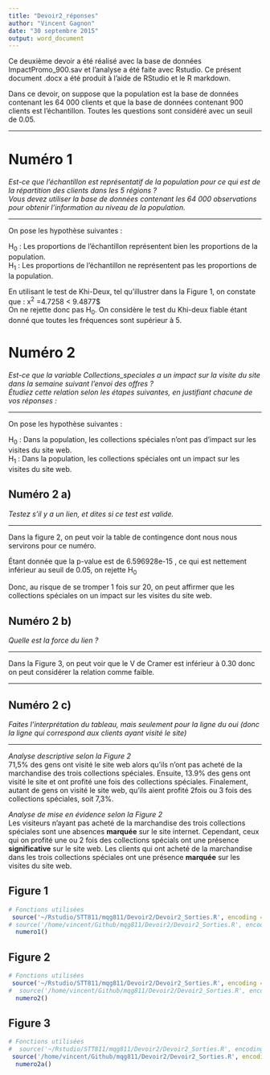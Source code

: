 ```yaml
---
title: "Devoir2_réponses"
author: "Vincent Gagnon"
date: "30 septembre 2015"
output: word_document
---
```


Ce deuxième devoir a été réalisé avec la base de données ImpactPromo_900.sav et l'analyse a été faite avec Rstudio. Ce présent document .docx a été produit à l'aide de RStudio et le R markdown. 

Dans ce devoir, on suppose que la population est la base de données contenant les 64 000 clients et que la base de données contenant 900 clients est l'échantillon. Toutes les questions sont considéré avec un seuil de 0.05.

******

# Numéro 1 
*Est-ce que l'échantillon est représentatif de la population pour ce qui est de la répartition des clients dans les 5 régions ?  
Vous devez utiliser la base de données contenant les 64 000 observations pour obtenir l'information au niveau de la population.*

******

On pose les hypothèse suivantes :  

H~0~ : Les proportions de l'échantillon représentent bien les proportions de la population.  
H~1~ : Les proportions de l'échantillon ne représentent pas les proportions de la population.  

En utilisant le test de Khi-Deux, tel qu'illustrer dans la Figure 1, on constate que : x^2^ =4.7258 < 9.4877$   
On ne rejette donc pas H~0~. On considère le test du Khi-deux fiable étant donné que toutes les fréquences sont supérieur à 5.

# Numéro 2
*Est-ce que la variable Collections_speciales a un impact sur la visite du site dans la semaine suivant l'envoi des offres ?  
Étudiez cette relation selon les étapes suivantes, en justifiant chacune de vos réponses :*

******

On pose les hypothèse suivantes :  

H~0~ : Dans la population, les collections spéciales n'ont  pas d'impact sur les visites du site web.  
H~1~ : Dans la population, les collections spéciales ont un impact sur les visites du site web.  

## Numéro 2 a)
*Testez s'il y a un lien, et dites si ce test est valide.*

******

Dans la figure 2, on peut voir la table de contingence dont nous nous servirons pour ce numéro.  

Étant donnée que la p-value est de 6.596928e-15 , ce qui est nettement inférieur au seuil de 0.05, on rejette H~0~   
  
Donc, au risque de se tromper 1 fois sur 20, on peut affirmer que les collections spéciales on un impact sur les visites du site web.   


## Numéro 2 b)
*Quelle est la force du lien ?*

******

Dans la Figure 3, on peut voir que le V de Cramer est inférieur à 0.30 donc on peut considérer la relation comme faible.


******

## Numéro 2 c)
*Faites l'interprétation du tableau, mais seulement pour la ligne du oui (donc la ligne qui correspond aux clients ayant visité le site)*

******

*Analyse descriptive selon la Figure 2*  
71,5% des gens ont visité le site web alors qu'ils n'ont pas acheté de la marchandise des trois collections spéciales. Ensuite, 13.9% des gens ont visité le site et ont profité une fois des collections spéciales. Finalement, autant de gens on visité le site web, qu'ils aient profité 2fois ou 3 fois des collections spéciales, soit 7,3%. 

*Analyse de mise en évidence selon la Figure 2*  
Les visiteurs n'ayant pas acheté de la marchandise des trois collections spéciales sont une absences **marquée** sur le site internet. Cependant, ceux qui on profité une ou 2 fois des collections spécials ont une présence **significative** sur le site web. Les clients qui ont acheté de la marchandise dans les trois collections spéciales ont une présence **marquée** sur les visites du site web. 

## Figure 1
```r
# Fonctions utilisées
 source('~/Rstudio/STT811/mqg811/Devoir2/Devoir2_Sorties.R', encoding = 'UTF-8')
# source('/home/vincent/Github/mqg811/Devoir2/Devoir2_Sorties.R', encoding = 'UTF-8')
  numero1()
```

## Figure 2
```r
# Fonctions utilisées
 source('~/Rstudio/STT811/mqg811/Devoir2/Devoir2_Sorties.R', encoding = 'UTF-8')
#  source('/home/vincent/Github/mqg811/Devoir2/Devoir2_Sorties.R', encoding = 'UTF-8')
  numero2()
```


## Figure 3
```r
# Fonctions utilisées
#  source('~/Rstudio/STT811/mqg811/Devoir2/Devoir2_Sorties.R', encoding = 'UTF-8')
 source('/home/vincent/Github/mqg811/Devoir2/Devoir2_Sorties.R', encoding = 'UTF-8')
  numero2a()
```
